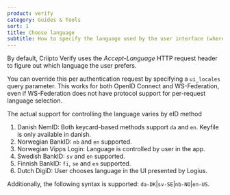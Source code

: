 ```yaml
---
product: verify
category: Guides & Tools
sort: 1
title: Choose language
subtitle: How to specify the language used by the user interface (where supported)
---
```


By default, Criipto Verify uses the _Accept-Language_ HTTP request header to figure out which language the user prefers. 

You can override this per authentication request by specifying a `ui_locales` query parameter. This works for both OpenID Connect and WS-Federation, even if WS-Federation does not have protocol support for per-request language selection.

The actual support for controlling the language varies by eID method

1. Danish NemID: Both keycard-based methods support `da` and `en`. Keyfile is only available in danish.
2. Norwegian BankID: `nb` and `en` supported.
3. Norwegian Vipps Login: Language is controlled by user in the app.
4. Swedish BankID: `sv` and `en` supported.
5. Finnish BankID: `fi`, `se` and `en` supported.
6. Dutch DigiD: User chooses language in the UI presented by Logius.

Additionally, the following syntax is supported: `da-DK`|`sv-SE`|`nb-NO`|`en-US`.